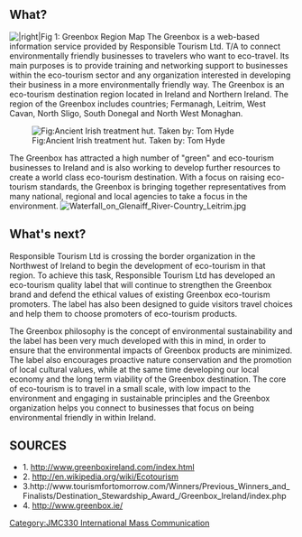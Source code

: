 {{JMC330inprogress|May 15, 2011}}
== What? ==
[[Image:GREENBOX.jpg|thumb||right|Fig 1: Greenbox Region Map]]
The Greenbox is a web-based information service provided by Responsible Tourism Ltd. T/A to connect environmentally friendly businesses to travelers who want to eco-travel.  Its main purposes is to provide training and networking  support to businesses within the eco-tourism sector and any organization interested in developing their business in a more environmentally friendly way. The Greenbox is an eco-tourism destination region located in Ireland and Northern Ireland. The region of the Greenbox includes countries; Fermanagh, Leitrim, West Cavan, North Sligo, South Donegal and North West Monaghan. 


[[Image:Sweathous in Legeelan Co.Cavan..jpg|thumb|left|Fig:Ancient Irish treatment hut. Taken by: Tom Hyde]]

The Greenbox has attracted a high number of "green" and eco-tourism businesses to Ireland and is also working to develop further resources to create a world class eco-tourism destination.  With a focus on raising eco-tourism standards, the Greenbox is bringing together representatives from many national, regional and local agencies to take a focus in the environment. 
[[Image:Waterfall on Glenaiff River-Country Leitrim.jpg|thumb|right]]

== What's next? ==

Responsible Tourism Ltd is crossing the border organization in the Northwest of Ireland to begin the development of eco-tourism in that region. To achieve this task, Responsible Tourism Ltd has developed an eco-tourism quality label that will continue to strengthen the Greenbox brand and defend the ethical values of existing Greenbox eco-tourism promoters. The label has also been designed to guide visitors travel choices and help them to choose promoters of eco-tourism products. 


The Greenbox philosophy is the concept of environmental sustainability and the label has been very much developed with this in mind, in order to ensure that the environmental impacts of Greenbox products are minimized.  The label also encourages proactive nature conservation and the promotion of local cultural values, while at the same time developing our local economy and the long term viability of the Greenbox destination. The core of eco-tourism is to travel in a small scale, with low impact to the environment and engaging in sustainable principles and the Greenbox organization helps you connect to businesses that focus on being environmental friendly in within Ireland.

== SOURCES ==
*1. http://www.greenboxireland.com/index.html
*2. http://en.wikipedia.org/wiki/Ecotourism
*3.http://www.tourismfortomorrow.com/Winners/Previous_Winners_and_Finalists/Destination_Stewardship_Award_/Greenbox_Ireland/index.php
*4. http://www.greenbox.ie/

[[Category:JMC330 International Mass Communication]]